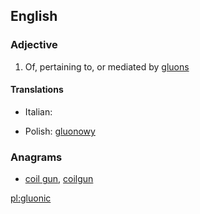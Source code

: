 ==English==

===Adjective===
{{en-adj}}

# {{context|physics|lang=en}} Of, pertaining to, or mediated by [[gluon]]s

====Translations====
{{trans-top|mediated by gluons}}
* Italian: {{t-|it|gluonico}}
{{trans-mid}}
* Polish: [[gluonowy]] {{m}}
{{trans-bottom}}

===Anagrams===
* [[coil gun#English|coil gun]], [[coilgun#English|coilgun]]

[[pl:gluonic]]
